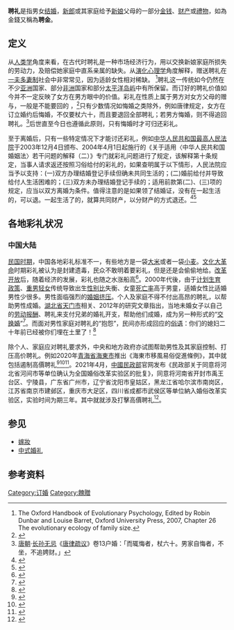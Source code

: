 {{地域中心}}
'''聘礼'''是指男女[[结婚|结婚]]，[[新郎|新郎]]或其家庭给予[[新娘|新娘]]父母的一部分[[金钱|金钱]]、[[财产|财产]]或[[禮物|禮物]]，如為金錢又稱為'''聘金'''。

==定义==
从[[人类学|人类学]]角度来看，在古代时聘礼是一种市场经济行为，用以交换新娘家庭所损失的劳动力，及赔偿她家庭中直系亲属的缺失。从[[演化心理学|演化心理学]]角度解释，赠送聘礼在[[一夫多妻制|一夫多妻制]]社会中非常常见，因为适龄女性相对稀缺。<!--In monogamous societies where women have little personal wealth dowry is instead common since there is a relative scarcity of wealthy men who can choose from many potential women when marrying!--><ref name=Oxford2007>The Oxford Handbook of Evolutionary Psychology, Edited by Robin Dunbar and Louise Barret, Oxford University Press, 2007, Chapter 26 The evolutionary ecology of family size.</ref>聘礼这一传统如今仍然在不少[[亚洲|亚洲]]国家、部分[[非洲|非洲]]国家和部分[[大洋洲|太平洋岛屿]]中有所保留。而订好的聘礼价值如今并不一定反映了女方在男方眼中的价值。彩礼在性质上属于男方对女方父母的赠与，一般是不能要回的 ，<ref name=jzshqcclhsjzhclrhcl>{{cite web | url=http://www.fabao365.com/hunyin/60893/ | title=嫁妆是婚前财产吗，离婚时嫁妆和彩礼如何处理？ | access-date=2018年 | archive-date=2019-05-03 | archive-url=https://web.archive.org/web/20190503145431/https://www.fabao365.com/hunyin/60893/ | dead-url=no }}</ref>只有少数情况如悔婚之类除外，例如唐律规定，女方在订立婚约后悔婚，不仅要杖六十，而且要退回全部聘礼；若男方悔婚，则不得追回聘礼。<ref name=JZ13>[[唐朝|唐朝]]·[[长孙无忌|长孙无忌]]《[[唐律疏议|唐律疏议]]》卷13户婚：「而辄悔者，杖六十。男家自悔者，不坐，不追娉财。」</ref>后世直至今日也遵循此原则，只有悔婚时才可归还彩礼。

至于离婚后，只有一些特定情况下才能讨还彩礼，例如[[中华人民共和国最高人民法院|中华人民共和国最高人民法院]]于2003年12月4日颁布、2004年4月1日起施行的《关于适用〈中华人民共和国婚姻法〉若干问题的解释（二）》专门就彩礼问题进行了规定，该解释第十条规定，当事人请求返还按照习俗给付的彩礼的，如果查明属于以下情形，人民法院应当予以支持：(一)双方办理结婚登记手续但确未共同生活的；(二)婚前给付并导致给付人生活困难的；(三)双方未办理结婚登记手续的；适用前款第(二)、(三)项的规定，应当以双方离婚为条件。值得注意的是如果领了结婚证，没有在一起生活的，可以退。一起生活了的，就算共同财产，以分财产的方式退还。<ref name=nfrhyhclsmqkxkyyhcl>{{cite web | url=http://m.liuxiaoer.com/cx/52939.html | title=男方如何要回彩礼,什么情况可以要回彩礼 | access-date=2016年11月10日 | archive-date=2018年2月23日 | archive-url=https://web.archive.org/web/20180223110805/http://m.liuxiaoer.com/cx/52939.html | dead-url=no }}</ref><ref name=jhclnfyhzycnyhjhcl>{{cite web | url=http://www.fabao365.com/hunyin/6710/ | title=结婚彩礼能否要回，怎样才能要回结婚彩礼？ | access-date=2018年 | archive-date=2019-05-03 | archive-url=https://web.archive.org/web/20190503085725/https://www.fabao365.com/hunyin/6710/ | dead-url=no }}</ref>

== 各地彩礼状况 ==
===中国大陆===

[[中華民國大陸時期|民国时期]]，中国各地彩礼标准不一，有些地方是一袋[[大米|大米]]或者一袋[[小麦|小麦]]。[[文化大革命|文化大革命]]时期彩礼被认为是封建遗毒，民众不敢明着要彩礼，但是还是会偷偷地给。[[改革开放|改革开放]]后，随着经济的发展，彩礼也随之水涨船高<ref>{{Cite web |url = http://www.sohu.com/a/284034329_115479 |title = 相亲女列结婚清单：要车房及20万彩礼 女方无陪嫁 |author =  |date =  |publisher = 观察者网 |language = zh-cn |accessdate = 2019-01-04 |archive-date = 2019-01-04 |archive-url = https://web.archive.org/web/20190104175655/http://www.sohu.com/a/284034329_115479 |dead-url = no }}</ref>。2000年代後，由于[[计划生育政策|计划生育政策]]、[[重男轻女|重男轻女]]传统导致出生[[人類性別比|性别比]]失衡、女童[[死亡率|死亡率]]高于男童，适婚女性比适婚男性少很多。男性面临强烈的[[婚姻挤压|婚姻挤压]]。个人及家庭不得不付出高昂的聘礼，以帮助男性成婚。[[湖北省|湖北省]][[天门市|天门市]]相关、2012年的研究文章指出，当地未婚女子以自己的[[報酬|劳动报酬]]、聘礼来支付兄弟的婚礼开支，帮助他们成婚，成为另一种形式的“[[交换婚|交换婚]]”<ref>{{Cite journal|last = 
|first = 
|author =陈俊秀 
|coauthors = 
|date =2012
|year = 
|month = 
|title =《现代乡土社会的“交换婚”——基于对天门市皂市镇J村的相关调查》
|journal =湖北社会科学
|volume = 
|issue =2012第002期
|pages =60—62 
|publisher =湖北省社会科学界联合会，湖北省社会科学院
|location =湖北省武汉市
|issn =1003-8477
|pmid = 
|doi = 
|bibcode = 
|oclc =
|id = 
|url =https://www.zhangqiaokeyan.com/academic-journal-cn_hubei-social-sciences_thesis/0201233956958.html
|language =Zh-hans
}}</ref>{{Rp|60－61}}。而面对男性家庭对聘礼的“抱怨”，民间亦形成回应的[[俗语|俗语]]：你们的媳妇二十年前已经被你们埋在土里了！<ref>{{Cite web |url=https://www.bjnews.com.cn/opinion/2016/02/26/395113.html?from=timeline&isappinstalled=0 |title=彩礼越高，女性地位就越高？ |accessdate=2021-08-09 |author=侯虹斌 |date=2016-02-26 |work=编辑：李丰 |publisher=新京报 |quote=这就应了那句话：你们的媳妇二十年前已经被你们埋在土里了！这种畸形的“女尊男卑”，怎么可能成为保证女性平等的方式？在男方抱怨彩礼高的时候，是否有想过女方家庭与女孩子曾经受过多少凌辱？|language=Zh-hans }}</ref>

除个人、家庭应对聘礼要求外，中央和地方政府亦试图帮助男性及其家庭控制、打压高价聘礼。例如2020年[[青海省|青海省]][[海東市|海東市]]推出《海東市移風易俗促進條例》，其中就包括遏制高價聘礼<ref>{{cite news |title=青海出臺地方性法規遏制高價彩禮 |url=http://big5.xinhuanet.com/gate/big5/www.xinhuanet.com/politics/2020-06/30/c_1126178761.htm |accessdate=2021-04-11 |archive-date=2021-04-11 |archive-url=https://web.archive.org/web/20210411103305/http://big5.xinhuanet.com/gate/big5/www.xinhuanet.com/politics/2020-06/30/c_1126178761.htm |dead-url=no }}</ref><ref>{{Cite web |url = https://www.chinatimes.com/realtimenews/20180802002330-260409 |title = 彩禮超10萬 河北石家莊按販賣婦女論處 |author =  |date =  |publisher = 中国电子时报 |language = zh-cn |accessdate = 2019-01-04 |archive-date = 2019-01-04 |archive-url = https://web.archive.org/web/20190104180034/https://www.chinatimes.com/realtimenews/20180802002330-260409 |dead-url = no }}</ref><ref>{{Cite web|url =https://oversea.huanqiu.com/article/2018-09/13102126.html|title =美媒：中国河北农村想为彩礼“设限”|author =|date =|publisher =环球网|language =zh-cn|accessdate =2019-01-04|archive-date =2019-02-12|archive-url =https://web.archive.org/web/20190212161827/http://oversea.huanqiu.com/article/2018-09/13102126.html|dead-url =no}}</ref>。2021年4月，[[中华人民共和国民政部|中國民政部]]官网发布《民政部关于同意将河北省河间市等单位确认为全国婚俗改革实验区的批复》，同意将河南省开封市禹王台区、宁陵县，广东省广州市，辽宁省沈阳市皇姑区，黑龙江省哈尔滨市南岗区，江苏省南京市建邺区，重庆市大足区，四川省成都市武侯区等单位納入婚俗改革实验区，实验时间为期三年。其中就就涉及打擊高價聘礼<ref>{{cite news |title=多地列入全国婚俗改革试验区，婚俗改革改的是什么？ |url=http://news.qingdaonews.com/zhongguo/2021-04/11/content_22662053.htm |accessdate=2021-04-11 |archive-date=2021-04-11 |archive-url=https://web.archive.org/web/20210411103305/http://news.qingdaonews.com/zhongguo/2021-04/11/content_22662053.htm |dead-url=no }}</ref>。

== 参见 ==
*[[嫁妝|嫁妝]]
*[[中式婚礼|中式婚礼]]

==参考资料==
{{reflist|2}}

[[Category:订婚|Category:订婚]]
[[Category:餽贈|Category:餽贈]]